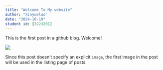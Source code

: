 ```yaml
---
title: "Welcome To My website"
author: "Xinyueluo"
date: "2024-10-19"
student id: [3223201]
---
```


This is the first post in a github blog. Welcome!

![](thumbnail.jpg)

Since this post doesn't specify an explicit `image`, the first image in the post will be used in the listing page of posts.
